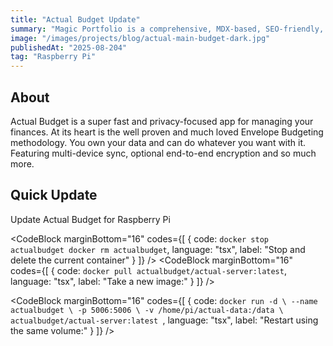 ```yaml
---
title: "Actual Budget Update"
summary: "Magic Portfolio is a comprehensive, MDX-based, SEO-friendly, responsive portfolio template built with Once UI and Next.js."
image: "/images/projects/blog/actual-main-budget-dark.jpg"
publishedAt: "2025-08-204"
tag: "Raspberry Pi"
---
```



## About

Actual Budget is a super fast and privacy-focused app for managing your finances. At its heart is the well proven and much loved Envelope Budgeting methodology.
You own your data and can do whatever you want with it. Featuring multi-device sync, optional end-to-end encryption and so much more.

## Quick Update

Update Actual Budget for Raspberry Pi

<CodeBlock
    marginBottom="16"
    codes={[
  {
    code:
`docker stop actualbudget
docker rm actualbudget`, 
    language: "tsx",
    label: "Stop and delete the current container"
  }
]} />
<CodeBlock
    marginBottom="16"
    codes={[
  {
    code:
`docker pull actualbudget/actual-server:latest`, 
    language: "tsx",
    label: "Take a new image:"
  }
]} />


<CodeBlock
    marginBottom="16"
    codes={[
  {
    code:
`docker run -d \
  --name actualbudget \
  -p 5006:5006 \
  -v /home/pi/actual-data:/data \
  actualbudget/actual-server:latest
`, 
    language: "tsx",
    label: "Restart using the same volume:"
  }
]} />


